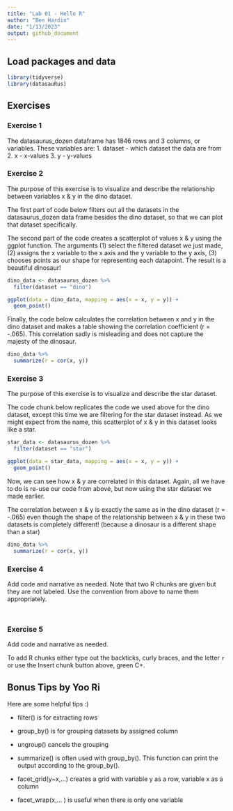 ```yaml
---
title: "Lab 01 - Hello R"
author: "Ben Hardin"
date: "1/13/2023"
output: github_document
---
```


## Load packages and data

```r
library(tidyverse) 
library(datasauRus)
```

## Exercises

### Exercise 1

The datasaurus_dozen dataframe has 1846 rows and 3 columns, or variables.
These variables are:
1. dataset - which dataset the data are from
2. x - x-values
3. y - y-values

### Exercise 2

The purpose of this exercise is to visualize and describe the relationship between
variables x & y in the dino dataset.

The first part of code below filters out all the datasets in the datasaurus_dozen
data frame besides the dino dataset, so that we can plot that dataset specifically.

The second part of the code creates a scatterplot of values x & y using the ggplot
function. The arguments (1) select the filtered dataset we just made, (2) assigns the x
variable to the x axis and the y variable to the y axis, (3) chooses points as our
shape for representing each datapoint. The result is a beautiful dinosaur!

```r
dino_data <- datasaurus_dozen %>%
  filter(dataset == "dino")

ggplot(data = dino_data, mapping = aes(x = x, y = y)) +
  geom_point()
```

Finally, the code below calculates the correlation between x and y in the dino dataset
and makes a table showing the correlation coefficient (r = -.065). This correlation
sadly is misleading and does not capture the majesty of the dinosaur.

```r
dino_data %>%
  summarize(r = cor(x, y))
```

### Exercise 3

The purpose of this exercise is to visualize and describe the star dataset.

The code chunk below replicates the code we used above for the dino dataset, except
this time we are filtering for the star dataset instead. As we might expect from
the name, this scatterplot of x & y in this dataset looks like a star.


```r
star_data <- datasaurus_dozen %>%
  filter(dataset == "star")

ggplot(data = star_data, mapping = aes(x = x, y = y)) +
  geom_point()
```

Now, we can see how x & y are correlated in this dataset. Again, all we have to do 
is re-use our code from above, but now using the star dataset we made earlier.

The correlation between x & y is exactly the same as in the dino dataset (r = -.065)
even though the shape of the relationship between x & y in these two datasets is 
completely different! (because a dinosaur is a different shape than a star)

```r
dino_data %>%
  summarize(r = cor(x, y))
```

### Exercise 4

Add code and narrative as needed.
Note that two R chunks are given but they are not labeled.
Use the convention from above to name them appropriately.

```r

```

```r

```

### Exercise 5

Add code and narrative as needed.

To add R chunks either type out the backticks, curly braces, and the letter `r` or use the Insert chunk button above, green C+.



## Bonus Tips by Yoo Ri

Here are some helpful tips :) 

* filter() is for extracting rows

* group_by() is for grouping datasets by assigned column 
* ungroup() cancels the grouping 

* summarize()  is often used with group_by(). This function can print the output according to the group_by().

* facet_grid(y~x,...) creates a grid with variable y as a row, variable x as a column  
* facet_wrap(x,... ) is useful when there is only one variable

